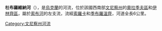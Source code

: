 '''杜布羅維納河'''（{{lang-uk|Дубровина}}），是[[烏克蘭|烏克蘭]]的河流，位於該國西南部[[文尼察州|文尼察州]]的[[奧拉季夫區|奧拉季夫區]]和[[伊林齊區|伊林齊區]]，屬於[[索布河|索布河]]的左支流，流經[[索羅卡_(伊林齊區)|索羅卡]]和[[季布羅溫齊|季布羅溫齊]]，河道全長6公里。

{{DEFAULTSORT:Дубровина}}
[[Category:文尼察州河流|Category:文尼察州河流]]


{{Ukraine-river-stub}}